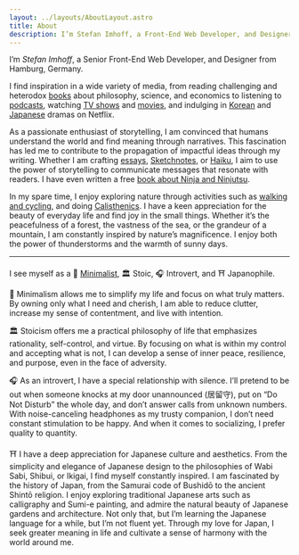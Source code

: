 ```yaml
---
layout: ../layouts/AboutLayout.astro
title: About
description: I’m Stefan Imhoff, a Front-End Web Developer, and Designer from Hamburg, Germany.
---
```



I’m _Stefan Imhoff_, a Senior Front-End Web Developer, and Designer from Hamburg, Germany.

I find inspiration in a wide variety of media, from reading challenging and heterodox [books](https://goodreads.com/kogakure) about philosophy, science, and economics to listening to [podcasts](https://raindrop.io/kogakure/podcasts-24118384), watching [TV shows](https://www.themoviedb.org/u/kogakure/favorites/tv) and [movies](https://www.themoviedb.org/u/kogakure/favorites), and indulging in [Korean](https://www.themoviedb.org/list/8216385) and [Japanese](https://www.themoviedb.org/list/106001) dramas on Netflix.

As a passionate enthusiast of storytelling, I am convinced that humans understand the world and find meaning through narratives. This fascination has led me to contribute to the propagation of impactful ideas through my writing. Whether I am crafting [essays](/journal/), [Sketchnotes](/sketchnotes/), or [Haiku](/haiku/), I aim to use the power of storytelling to communicate messages that resonate with readers. I have even written a free [book about Ninja and Ninjutsu](https://www.kogakure.de/en/).

In my spare time, I enjoy exploring nature through activities such as [walking and cycling](https://hamburg.stefanimhoff.de/), and doing [Calisthenics](/calisthenics/). I have a keen appreciation for the beauty of everyday life and find joy in the small things. Whether it’s the peacefulness of a forest, the vastness of the sea, or the grandeur of a mountain, I am constantly inspired by nature’s magnificence. I enjoy both the power of thunderstorms and the warmth of sunny days.

---

I see myself as a 🔲 [Minimalist](/minimalism/), 🏛️ Stoic, 🎧 Introvert, and ⛩️ Japanophile.

🔲 Minimalism allows me to simplify my life and focus on what truly matters. By owning only what I need and cherish, I am able to reduce clutter, increase my sense of contentment, and live with intention.

🏛️ Stoicism offers me a practical philosophy of life that emphasizes rationality, self-control, and virtue. By focusing on what is within my control and accepting what is not, I can develop a sense of inner peace, resilience, and purpose, even in the face of adversity.

🎧 As an introvert, I have a special relationship with silence. I’ll pretend to be out when someone knocks at my door unannounced (居留守), put on <q>Do Not Disturb</q> the whole day, and don’t answer calls from unknown numbers. With noise-canceling headphones as my trusty companion, I don’t need constant stimulation to be happy. And when it comes to socializing, I prefer quality to quantity.

⛩️ I have a deep appreciation for Japanese culture and aesthetics. From the simplicity and elegance of Japanese design to the philosophies of Wabi Sabi, Shibui, or Ikigai, I find myself constantly inspired. I am fascinated by the history of Japan, from the Samurai code of Bushidō to the ancient Shintō religion. I enjoy exploring traditional Japanese arts such as calligraphy and Sumi-e painting, and admire the natural beauty of Japanese gardens and architecture. Not only that, but I’m learning the Japanese language for a while, but I’m not fluent yet. Through my love for Japan, I seek greater meaning in life and cultivate a sense of harmony with the world around me.
